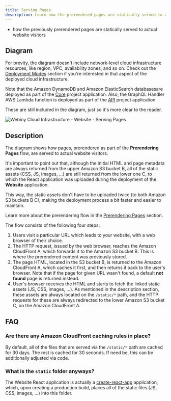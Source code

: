```yaml
---
title: Serving Pages
description: Learn how the prerendered pages are statically served to actual website visitors.
---
```



<Alert type="success" title="What you’ll learn">

- how the previously prerendered pages are statically served to actual website visitors

</Alert>

## Diagram

<Alert type="info">

For brevity, the diagram doesn't include network-level cloud infrastructure resources, like region, VPC, availability zones, and so on. Check out the [Deployment Modes](/docs/{version}/architecture/deployment-modes/introduction) section if you're interested in that aspect of the deployed cloud infrastructure.

</Alert>

<Alert type="info">

Note that the Amazon DynamoDB and Amazon ElasticSearch databasesare deployed as part of the [Core](/docs/{version}/architecture/core/overview) project application. Also, the GraphQL Handler AWS Lambda function is deployed as part of the [API](/docs/{version}/architecture/api/overview) project application

These are still included in the diagram, just so it's more clear to the reader.

</Alert>

<Image
  src={websiteVisit}
  title="Webiny Cloud Infrastructure - Website - Serving Pages"
  shadow={false}
/>

## Description

The diagram shows how pages, prerendered as part of the **Prerendering Pages** flow, are served to actual website visitors.

It's important to point out that, although the initial HTML and page metadata are always returned from the upper Amazon S3 bucket <diagram-letter>B</diagram-letter>, all of the static assets (CSS, JS, images, ...) are still returned from the lower one <diagram-letter>C</diagram-letter>, to which the React application was uploaded during the deployment of the **Website** application.

This way, the static assets don't have to be uploaded twice (to both Amazon S3 buckets <diagram-letter>B</diagram-letter> <diagram-letter>C</diagram-letter>), making the deployment process a bit faster and easier to maintain.

<Alert type="info">

Learn more about the prerendering flow in the [Prerendering Pages](/docs/{version}/architecture/website/prerendering-pages) section.

</Alert>

The flow consists of the following four steps:

1. Users visit a particular URL which leads to your website, with a web browser of their choice.
2. The HTTP request, issued by the web browser, reaches the Amazon CloudFront <diagram-letter>A</diagram-letter>, which forwards it to the Amazon S3 bucket <diagram-letter>B</diagram-letter>. This is where the prerendered content was previously stored.
3. The page HTML, located in the S3 bucket <diagram-letter>B</diagram-letter>, is returned to the Amazon CloudFront <diagram-letter>A</diagram-letter>, which caches it first, and then returns it back to the user's browser. Note that if the page for given URL wasn't found, a default **not found** page is returned instead.
4. User's browser receives the HTML and starts to fetch the linked static assets (JS, CSS, images, ...). As mentioned in the description section, these assets are always located on the `/static/*` path, and the HTTP requests for these are always redirected to the lower Amazon S3 bucket <diagram-letter>C</diagram-letter>, on the Amazon CloudFront <diagram-letter>A</diagram-letter>.

## FAQ

### Are there any Amazon CloudFront caching rules in place?

By default, all of the files that are served via the `/static/*` path are cached for 30 days. The rest is cached for 30 seconds. If need be, this can be additionally adjusted via code.

### What is the `static` folder anyways?

The Website React application is actually a [create-react-app](https://create-react-app.dev/) application, which, upon creating a production build, places all of the static files (JS, CSS, images, ...) into this folder.
